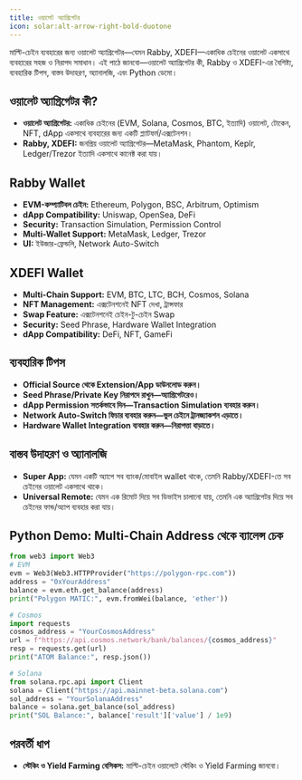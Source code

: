 ```yaml
---
title: ওয়ালেট অ্যাগ্রিগেটর
icon: solar:alt-arrow-right-bold-duotone
---
```


মাল্টি-চেইন ব্যবহারের জন্য ওয়ালেট অ্যাগ্রিগেটর—যেমন Rabby, XDEFI—একাধিক চেইনের ওয়ালেট একসাথে ব্যবহারের সহজ ও নিরাপদ সমাধান। এই পাঠে জানবো—ওয়ালেট অ্যাগ্রিগেটর কী, Rabby ও XDEFI-এর বৈশিষ্ট্য, ব্যবহারিক টিপস, বাস্তব উদাহরণ, অ্যানালজি, এবং Python ডেমো।

## ওয়ালেট অ্যাগ্রিগেটর কী?
- **ওয়ালেট অ্যাগ্রিগেটর:** একাধিক চেইনের (EVM, Solana, Cosmos, BTC, ইত্যাদি) ওয়ালেট, টোকেন, NFT, dApp একসাথে ব্যবহারের জন্য একটি প্ল্যাটফর্ম/এক্সটেনশন।
- **Rabby, XDEFI:** জনপ্রিয় ওয়ালেট অ্যাগ্রিগেটর—MetaMask, Phantom, Keplr, Ledger/Trezor ইত্যাদি একসাথে কানেক্ট করা যায়।

## Rabby Wallet
- **EVM-কম্প্যাটিবল চেইন:** Ethereum, Polygon, BSC, Arbitrum, Optimism
- **dApp Compatibility:** Uniswap, OpenSea, DeFi
- **Security:** Transaction Simulation, Permission Control
- **Multi-Wallet Support:** MetaMask, Ledger, Trezor
- **UI:** ইউজার-ফ্রেন্ডলি, Network Auto-Switch

## XDEFI Wallet
- **Multi-Chain Support:** EVM, BTC, LTC, BCH, Cosmos, Solana
- **NFT Management:** এক্সটেনশনেই NFT দেখা, ট্রান্সফার
- **Swap Feature:** এক্সটেনশনেই চেইন-টু-চেইন Swap
- **Security:** Seed Phrase, Hardware Wallet Integration
- **dApp Compatibility:** DeFi, NFT, GameFi

## ব্যবহারিক টিপস
- **Official Source থেকে Extension/App ডাউনলোড করুন।**
- **Seed Phrase/Private Key নিরাপদে রাখুন—অ্যাগ্রিগেটরেও।**
- **dApp Permission সতর্কভাবে দিন—Transaction Simulation ব্যবহার করুন।**
- **Network Auto-Switch ফিচার ব্যবহার করুন—ভুল চেইনে ট্রানজ্যাকশন এড়াতে।**
- **Hardware Wallet Integration ব্যবহার করুন—নিরাপত্তা বাড়াতে।**

## বাস্তব উদাহরণ ও অ্যানালজি
- **Super App:** যেমন একটি অ্যাপে সব ব্যাংক/মোবাইল wallet থাকে, তেমনি Rabby/XDEFI-তে সব চেইনের ওয়ালেট একসাথে থাকে।
- **Universal Remote:** যেমন এক রিমোট দিয়ে সব ডিভাইস চালানো যায়, তেমনি এক অ্যাগ্রিগেটর দিয়ে সব চেইনের ফান্ড/অ্যাপ ব্যবহার করা যায়।

## Python Demo: Multi-Chain Address থেকে ব্যালেন্স চেক
```python
from web3 import Web3
# EVM
evm = Web3(Web3.HTTPProvider("https://polygon-rpc.com"))
address = "0xYourAddress"
balance = evm.eth.get_balance(address)
print("Polygon MATIC:", evm.fromWei(balance, 'ether'))

# Cosmos
import requests
cosmos_address = "YourCosmosAddress"
url = f"https://api.cosmos.network/bank/balances/{cosmos_address}"
resp = requests.get(url)
print("ATOM Balance:", resp.json())

# Solana
from solana.rpc.api import Client
solana = Client("https://api.mainnet-beta.solana.com")
sol_address = "YourSolanaAddress"
balance = solana.get_balance(sol_address)
print("SOL Balance:", balance['result']['value'] / 1e9)
```

## পরবর্তী ধাপ
- **স্টেকিং ও Yield Farming বেসিকস:** মাল্টি-চেইন ওয়ালেটে স্টেকিং ও Yield Farming জানবো।
